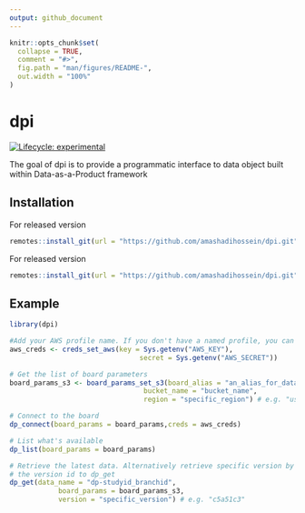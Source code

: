 ```yaml
---
output: github_document
---
```


<!-- README.md is generated from README.Rmd. Please edit that file -->

```r
knitr::opts_chunk$set(
  collapse = TRUE,
  comment = "#>",
  fig.path = "man/figures/README-",
  out.width = "100%"
)
```

# dpi

<!-- badges: start -->
[![Lifecycle: experimental](https://img.shields.io/badge/lifecycle-experimental-orange.svg)](https://lifecycle.r-lib.org/articles/stages.html#experimental)
<!-- badges: end -->

The goal of dpi is to provide a programmatic interface to data object built within Data-as-a-Product framework

## Installation

For released version

```r
remotes::install_git(url = "https://github.com/amashadihossein/dpi.git")
```

For released version
```r
remotes::install_git(url = "https://github.com/amashadihossein/dpi.git", ref = "dev")
```

## Example


```r
library(dpi)

#Add your AWS profile name. If you don't have a named profile, you can provide your AWS credentials
aws_creds <- creds_set_aws(key = Sys.getenv("AWS_KEY"),
                                secret = Sys.getenv("AWS_SECRET"))

# Get the list of board parameters
board_params_s3 <- board_params_set_s3(board_alias = "an_alias_for_data_board",
                                 bucket_name = "bucket_name",
                                 region = "specific_region") # e.g. "us-east-1"

# Connect to the board
dp_connect(board_params = board_params,creds = aws_creds)

# List what's available
dp_list(board_params = board_params)

# Retrieve the latest data. Alternatively retrieve specific version by passing 
# the version id to dp_get
dp_get(data_name = "dp-studyid_branchid", 
            board_params = board_params_s3, 
            version = "specific_version") # e.g. "c5a51c3"
```
